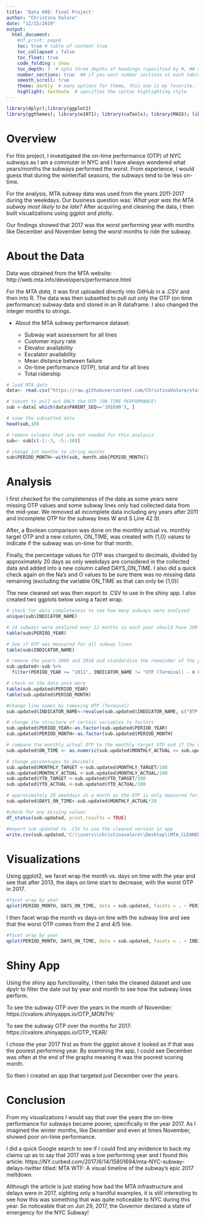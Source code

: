 ```yaml
---
title: 'Data 608: Final Project'
author: "Christina Valore"
date: "12/15/2019"
output: 
  html_document:
    #df_print: paged
    toc: true # table of content true
    toc_collapsed : false
    toc_float: true
    code_folding : show
    toc_depth: 3  # upto three depths of headings (specified by #, ## and ###)
    number_sections: true  ## if you want number sections at each table header
    smooth_scroll: true
    theme: darkly  # many options for theme, this one is my favorite.
    highlight: textmate  # specifies the syntax highlighting style
---
```


```r
library(dplyr);library(ggplot2)
library(ggthemes); library(e1071); library(caTools); library(MASS); library(funModeling); library (plyr)
```

# Overview

For this project, I investigated the on-time performance (OTP) of NYC subways as I am a commuter in NYC and I have always wondered what years/months the subways performed the worst. From experience, I would guess that during the winter/fall seasons, the subways tend to be less on-time.

For the analysis, MTA subway data was used from the years 2011-2017 during the weekdays. Our business question was: *What year was the MTA subway most likely to be late?* After acquiring and cleaning the data, I then built visualizations using ggplot and plotly. 

Our findings showed that 2017 was the worst performing year with months like December and November being the worst months to ride the subway. 

# About the Data

Data was obtained from the MTA website: http://web.mta.info/developers/performance.html

For the *MTA data*, it was first uploaded directly into GitHub in a .CSV and then into R. The data was then subsetted to pull out only the OTP (on time performance) subway data and stored in an R dataframe. I also changed the integer months to strings.

* About the MTA subway performance dataset:

  *  Subway wait assessment for all lines
  *  Customer injury rate
  *  Elevator availability
  *  Escalator availability
  *  Mean distance between failure
  *  On-time performance (OTP), total and for all lines
  *  Total ridership

```r
# load MTA data 
data<- read.csv("https://raw.githubusercontent.com/ChristinaValore/stats-prob-606/master/Performance_NYCT.csv", header=TRUE, check.names = FALSE)

# subset to pull out ONLY the OTP (ON TIME PERFORMANCE)
sub <-data[ which(data$PARENT_SEQ=='391690'), ]

# view the subsetted data
head(sub,10)

# remove columns that are not needed for this analysis
sub<- sub[c(-1:-3, -5:-10)]

# change int months to string months
sub$PERIOD_MONTH<-with(sub, month.abb[PERIOD_MONTH])
```

# Analysis

I first checked for the completeness of the data as some years were missing OTP values and some subway lines only had collected data from the mid-year. We removed all incomplete data including any years after 2011 and incomplete OTP for the subway lines W and S Line 42 St.

After, a Boolean comparison was done on the monthly actual vs. monthly target OTP and a new column, ON_TIME, was created with {1,0} values to indicate if the subway was on-time for that month.

Finally, the percentage values for OTP was changed to decimals, divided by approximately 20 days as only weekdays are considered in the collected data and added into a new column called DAYS_ON_TIME. I also did a quick check again on the Na's and O values to be sure there was no missing data remaining (excluding the variable ON_TIME as that can only be {1,0}) 

The new cleaned set was then export to .CSV to use in the shiny app. I also created two ggplots below using a facet wrap. 

```r
# check for data completeness to see how many subways were analyzed
unique(sub$INDICATOR_NAME)

# 24 subways were analyzed over 12 months so each year should have 288 values
table(sub$PERIOD_YEAR) 

# See if OTP was measured for all subway lines
table(sub$INDICATOR_NAME)

# remove the years 2009 and 2010 and standardize the remainder of the years be removing incomplete subway lines: S line 42 & the W line
sub.updated<-sub %>% 
  filter(PERIOD_YEAR >= "2011", INDICATOR_NAME != "OTP (Terminal) - W Line", INDICATOR_NAME != "OTP (Terminal) - S Line 42 St.")

# check on the data once more
table(sub.updated$PERIOD_YEAR) 
table(sub.updated$PERIOD_MONTH) 

#change line names by removing OTP (Terminal)
sub.updated$INDICATOR_NAME<-revalue(sub.updated$INDICATOR_NAME, c("OTP (Terminal) - 1 Line" = "one" , "OTP (Terminal) - 2 Line"="two", "OTP (Terminal) - 3 Line"="three","OTP (Terminal) - 4 Line"="four","OTP (Terminal) - 5 Line"="five","OTP (Terminal) - 6 Line"="six","OTP (Terminal) - 7 Line"="seven","OTP (Terminal) - A Line"="A","OTP (Terminal) - B Line"="B","OTP (Terminal) - C Line"="C","OTP (Terminal) - E Line"="E","OTP (Terminal) - F Line"="F","OTP (Terminal) - D Line"="D","OTP (Terminal) - G Line"="G", "OTP (Terminal) - J Z Line" = "J Z","OTP (Terminal) - L Line"="L","OTP (Terminal) - M Line"="M","OTP (Terminal) - N Line"="N","OTP (Terminal) - Q Line"="Q","OTP (Terminal) - R Line"="R","OTP (Terminal) - S Fkln Line" = "S Fkln","OTP (Terminal) - S Line 42 St." = "S 42 St.","OTP (Terminal) - S Line Rock" = "S Rock", "OTP (Terminal) - W Line" = "W"))

```

```r
# change the structure of certain variables to factors
sub.updated$PERIOD_YEAR<-as.factor(sub.updated$PERIOD_YEAR)
sub.updated$PERIOD_MONTH<-as.factor(sub.updated$PERIOD_MONTH)

# compare the monthly actual OTP to the monthly target OTP and if the actual is >= then the value is true
sub.updated$ON_TIME <- as.numeric(sub.updated$MONTHLY_ACTUAL >= sub.updated$MONTHLY_TARGET)

# change percentages to decimals
sub.updated$MONTHLY_TARGET <-sub.updated$MONTHLY_TARGET/100
sub.updated$MONTHLY_ACTUAL <-sub.updated$MONTHLY_ACTUAL/100
sub.updated$YTD_TARGET <-sub.updated$YTD_TARGET/100
sub.updated$YTD_ACTUAL <-sub.updated$YTD_ACTUAL/100

# approximately 20 weekdays in a month as the OTP is only measured for weekdays
sub.updated$DAYS_ON_TIME<-sub.updated$MONTHLY_ACTUAL*20

#check for any missing values
df_status(sub.updated, print_results = TRUE)
```

```r
#export sub updated to .CSV to use the cleaned version in app 
write.csv(sub.updated,'C:\\users\\christinavalore\\Desktop\\MTA_CLEANED.csv', row.names = FALSE)
```

# Visualizations

Using ggplot2, we facet wrap the month vs. days on time with the year and see that after 2013, the days on time start to decrease, with the worst OTP in 2017. 

```r
#facet wrap by year
qplot(PERIOD_MONTH, DAYS_ON_TIME, data = sub.updated, facets = . ~ PERIOD_YEAR) + theme(axis.text.x = element_text(size = 5, angle = 90))
```

I then facet wrap the month vs days on tine with the subway line and see that the worst OTP comes from the 2 and 4/5 line. 

```r
#facet wrap by year
qplot(PERIOD_MONTH, DAYS_ON_TIME, data = sub.updated, facets = . ~ INDICATOR_NAME) + theme(axis.text.x = element_text(size = 3, angle = 90))
```

# Shiny App

Using the shiny app functionality, I then take the cleaned dataset and use dpylr to filter the date out by year and month to see how the subway lines perform. 

To see the subway OTP over the years in the month of November: https://cvalore.shinyapps.io/OTP_MONTH/

To see the subway OTP over the months for 2017: https://cvalore.shinyapps.io/OTP_YEAR/

I chose the year 2017 first as from the ggplot above it looked as if that was the poorest performing year. By examining the app, I could see December was often at the end of the graphs meaning it was the poorest scoring month.

So then I created an app that targeted just December over the years. 

# Conclusion

From my visualizations I would say that over the years the on-time performance for subways became poorer, specifically in the year 2017. As I imagined the winter months, like December and even at times November, showed poor on-time performance. 

I did a quick Google search to see if I could find any evidence to back my claims up as to say that 2017 was a low performing year and I found this article: https://NY.curbed.com/2017/6/14/15801694/mta-NYC-subway-delays-twitter titled: MTA WTF: A visual timeline of the subway’s epic 2017 meltdown.

Although the article is just stating how bad the MTA infrastructure and delays were in 2017, sighting only a handful examples, it is still interesting to see how this was something that was quite noticeable to NYC during this year. So noticeable that on Jun 29, 2017, the Governor declared a state of emergency for the NYC Subway!


